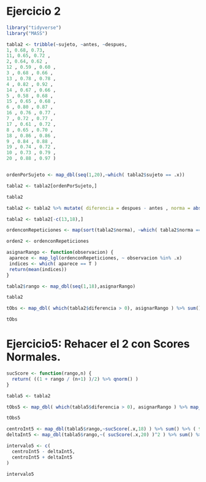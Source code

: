 
# Ejercicio 2

```r

library("tidyverse")
library("MASS")

tabla2 <- tribble(~sujeto, ~antes, ~despues,
1, 0.68, 0.73,
11, 0.65, 0.72 ,
2, 0.64, 0.62 ,
12 , 0.59 , 0.60 ,
3 , 0.68 , 0.66 ,
13 , 0.78 , 0.78 ,
4 , 0.82 , 0.92 ,
14 , 0.67 , 0.66 ,
5 , 0.58 , 0.68 ,
15 , 0.65 , 0.68 ,
6 , 0.80 , 0.87 ,
16 , 0.76 , 0.77 ,
7 , 0.72 , 0.77 ,
17 , 0.61 , 0.72 ,
8 , 0.65 , 0.70 ,
18 , 0.86 , 0.86 ,
9 , 0.84 , 0.88 ,
19 , 0.74 , 0.72 ,
10 , 0.73 , 0.79 ,
20 , 0.88 , 0.97 )


ordenPorSujeto <- map_dbl(seq(1,20),~which( tabla2$sujeto == .x))

tabla2 <- tabla2[ordenPorSujeto,]

tabla2

tabla2 <- tabla2 %>% mutate( diferencia = despues - antes , norma = abs(diferencia), obs = seq(1,20))

tabla2 <- tabla2[-c(13,18),]

ordenconRepeticiones <- map(sort(tabla2$norma), ~which( tabla2$norma == .x ) )

orden2 <- ordenconRepeticiones

asignarRango <- function(observacion) {
 aparece <- map_lgl(ordenconRepeticiones, ~ observacion %in% .x)
 indices <- which( aparece == T )
 return(mean(indices))
}

tabla2$rango <- map_dbl(seq(1,18),asignarRango)

tabla2

tObs <- map_dbl( which(tabla2$diferencia > 0), asignarRango ) %>% sum() 

tObs

```



# Ejercicio5: Rehacer el 2 con Scores Normales. 

```r

sucScore <- function(rango,n) {
  return( ((1 + rango / (n+1) )/2) %>% qnorm() )
}

tabla5 <- tabla2

tObs5 <- map_dbl( which(tabla5$diferencia > 0), asignarRango ) %>% map_dbl(~sucScore(.x,18)) %>% sum()  %>% ( function(x) x/18 )

tObs5

centroInt5 <- map_dbl(tabla5$rango,~sucScore(.x,18) ) %>% sum() %>% ( function(x) x/36 )
deltaInt5 <- map_dbl(tabla5$rango,~( sucScore(.x,20) )^2 ) %>% sum() %>% ( function(x) x/72 ) %>% sqrt() %>% ( function(x) (x/sqrt(18)) * qnorm(0.95) ) 

intervalo5 <- c(
  centroInt5 - deltaInt5,
  centroInt5 + deltaInt5
)

intervalo5
```


